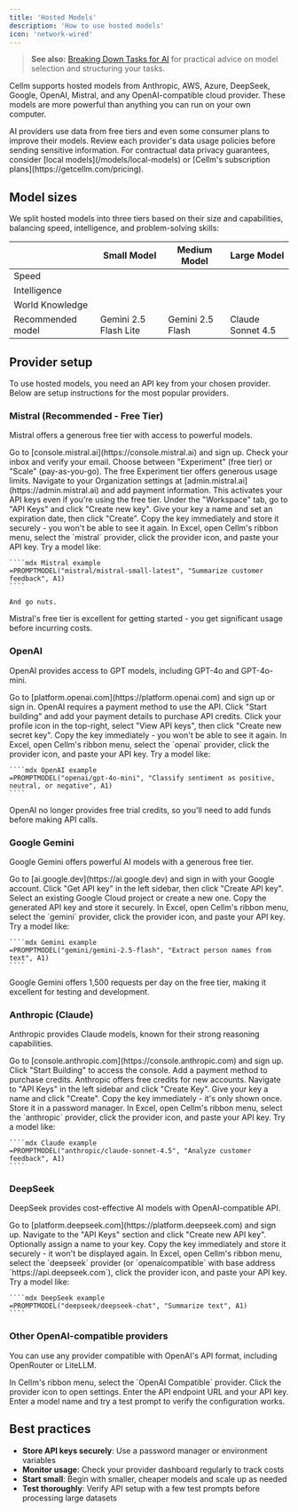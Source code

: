 ```yaml
---
title: 'Hosted Models'
description: 'How to use hosted models'
icon: 'network-wired'
---
```


> **See also:** [Breaking Down Tasks for AI](/usage/breaking-down-tasks) for practical advice on model selection and structuring your tasks.

Cellm supports hosted models from Anthropic, AWS, Azure, DeepSeek, Google, OpenAI, Mistral, and any OpenAI-compatible cloud provider. These models are more powerful than anything you can run on your own computer.

<Warning>
  AI providers use data from free tiers and even some consumer plans to improve their models. Review each provider's data usage policies before sending sensitive information. For contractual data privacy guarantees, consider [local models](/models/local-models) or [Cellm's subscription plans](https://getcellm.com/pricing).
</Warning>

## Model sizes
We split hosted models into three tiers based on their size and capabilities, balancing speed, intelligence, and problem-solving skills:

|                   | Small Model                                                                                                           | Medium Model                                                                                                        | Large Model                                                                                                         |
| ----------------- | --------------------------------------------------------------------------------------------------------------------- | ------------------------------------------------------------------------------------------------------------------- | ------------------------------------------------------------------------------------------------------------------- |
| Speed             | <Icon icon="star" iconType="solid" /><Icon icon="star" iconType="solid" /><Icon icon="star" iconType="solid" />       | <Icon icon="star" iconType="solid" /><Icon icon="star" iconType="solid" /><Icon icon="star" iconType="regular" />   | <Icon icon="star" iconType="solid" /><Icon icon="star" iconType="regular" /><Icon icon="star" iconType="regular" /> |
| Intelligence      | <Icon icon="star" iconType="solid" /><Icon icon="star" iconType="regular" /><Icon icon="star" iconType="regular" />   | <Icon icon="star" iconType="solid" /><Icon icon="star" iconType="solid" /><Icon icon="star" iconType="regular" />   | <Icon icon="star" iconType="solid" /><Icon icon="star" iconType="solid" /><Icon icon="star" iconType="solid" />     |
| World Knowledge   | <Icon icon="star" iconType="solid" /><Icon icon="star" iconType="regular" /><Icon icon="star" iconType="regular" />   | <Icon icon="star" iconType="solid" /><Icon icon="star" iconType="regular" /><Icon icon="star" iconType="regular" /> | <Icon icon="star" iconType="solid" /><Icon icon="star" iconType="solid" /><Icon icon="star" iconType="regular" />   |
| Recommended model | Gemini 2.5 Flash Lite                                                                                                 | Gemini 2.5 Flash                                                                                                    | Claude Sonnet 4.5                                                                                                      |

## Provider setup

To use hosted models, you need an API key from your chosen provider. Below are setup instructions for the most popular providers.

### Mistral (Recommended - Free Tier)

Mistral offers a generous free tier with access to powerful models.

<Steps>
  <Step title="Create an account">
    Go to [console.mistral.ai](https://console.mistral.ai) and sign up. Check your inbox and verify your email.
  </Step>
  <Step title="Select a plan">
    Choose between "Experiment" (free tier) or "Scale" (pay-as-you-go). The free Experiment tier offers generous usage limits.
  </Step>
  <Step title="Activate billing">
    Navigate to your Organization settings at [admin.mistral.ai](https://admin.mistral.ai) and add payment information. This activates your API keys even if you're using the free tier.
  </Step>
  <Step title="Create API key">
    Under the "Workspace" tab, go to "API Keys" and click "Create new key". Give your key a name and set an expiration date, then click "Create".
  </Step>
  <Step title="Save your key">
    Copy the key immediately and store it securely - you won't be able to see it again.
  </Step>
  <Step title="Configure in Cellm">
    In Excel, open Cellm's ribbon menu, select the `mistral` provider, click the provider icon, and paste your API key. Try a model like:

    ````mdx Mistral example
    =PROMPTMODEL("mistral/mistral-small-latest", "Summarize customer feedback", A1)
    ````

    And go nuts.
  </Step>
</Steps>

<Tip>
  Mistral's free tier is excellent for getting started - you get significant usage before incurring costs.
</Tip>

### OpenAI

OpenAI provides access to GPT models, including GPT-4o and GPT-4o-mini.

<Steps>
  <Step title="Create an account">
    Go to [platform.openai.com](https://platform.openai.com) and sign up or sign in.
  </Step>
  <Step title="Add payment method">
    OpenAI requires a payment method to use the API. Click "Start building" and add your payment details to purchase API credits.
  </Step>
  <Step title="Create API key">
    Click your profile icon in the top-right, select "View API keys", then click "Create new secret key". Copy the key immediately - you won't be able to see it again.
  </Step>
  <Step title="Configure in Cellm">
    In Excel, open Cellm's ribbon menu, select the `openai` provider, click the provider icon, and paste your API key. Try a model like:

    ````mdx OpenAI example
    =PROMPTMODEL("openai/gpt-4o-mini", "Classify sentiment as positive, neutral, or negative", A1)
    ````
  </Step>
</Steps>

<Info>
  OpenAI no longer provides free trial credits, so you'll need to add funds before making API calls.
</Info>

### Google Gemini

Google Gemini offers powerful AI models with a generous free tier.

<Steps>
  <Step title="Access Google AI Studio">
    Go to [ai.google.dev](https://ai.google.dev) and sign in with your Google account.
  </Step>
  <Step title="Get API key">
    Click "Get API key" in the left sidebar, then click "Create API key". Select an existing Google Cloud project or create a new one.
  </Step>
  <Step title="Save your key">
    Copy the generated API key and store it securely.
  </Step>
  <Step title="Configure in Cellm">
    In Excel, open Cellm's ribbon menu, select the `gemini` provider, click the provider icon, and paste your API key. Try a model like:

    ````mdx Gemini example
    =PROMPTMODEL("gemini/gemini-2.5-flash", "Extract person names from text", A1)
    ````
  </Step>
</Steps>

<Tip>
  Google Gemini offers 1,500 requests per day on the free tier, making it excellent for testing and development.
</Tip>

### Anthropic (Claude)

Anthropic provides Claude models, known for their strong reasoning capabilities.

<Steps>
  <Step title="Create an account">
    Go to [console.anthropic.com](https://console.anthropic.com) and sign up. Click "Start Building" to access the console.
  </Step>
  <Step title="Set up billing">
    Add a payment method to purchase credits. Anthropic offers free credits for new accounts.
  </Step>
  <Step title="Create API key">
    Navigate to "API Keys" in the left sidebar and click "Create Key". Give your key a name and click "Create".
  </Step>
  <Step title="Save immediately">
    Copy the key immediately - it's only shown once. Store it in a password manager.
  </Step>
  <Step title="Configure in Cellm">
    In Excel, open Cellm's ribbon menu, select the `anthropic` provider, click the provider icon, and paste your API key. Try a model like:

    ````mdx Claude example
    =PROMPTMODEL("anthropic/claude-sonnet-4.5", "Analyze customer feedback", A1)
    ````
  </Step>
</Steps>

### DeepSeek

DeepSeek provides cost-effective AI models with OpenAI-compatible API.

<Steps>
  <Step title="Create an account">
    Go to [platform.deepseek.com](https://platform.deepseek.com) and sign up.
  </Step>
  <Step title="Generate API key">
    Navigate to the "API Keys" section and click "Create new API key". Optionally assign a name to your key.
  </Step>
  <Step title="Save your key">
    Copy the key immediately and store it securely - it won't be displayed again.
  </Step>
  <Step title="Configure in Cellm">
    In Excel, open Cellm's ribbon menu, select the `deepseek` provider (or `openaicompatible` with base address `https://api.deepseek.com`), click the provider icon, and paste your API key. Try a model like:

    ````mdx DeepSeek example
    =PROMPTMODEL("deepseek/deepseek-chat", "Summarize text", A1)
    ````
  </Step>
</Steps>

### Other OpenAI-compatible providers

You can use any provider compatible with OpenAI's API format, including OpenRouter or LiteLLM.

<Steps>
  <Step title="Choose OpenAI Compatible provider">
    In Cellm's ribbon menu, select the `OpenAI Compatible` provider.
  </Step>
  <Step title="Configure endpoint">
    Click the provider icon to open settings. Enter the API endpoint URL and your API key.
  </Step>
  <Step title="Test the connection">
    Enter a model name and try a test prompt to verify the configuration works.
  </Step>
</Steps>

## Best practices

- **Store API keys securely**: Use a password manager or environment variables
- **Monitor usage**: Check your provider dashboard regularly to track costs
- **Start small**: Begin with smaller, cheaper models and scale up as needed
- **Test thoroughly**: Verify API setup with a few test prompts before processing large datasets
